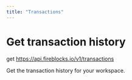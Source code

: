 ```yaml
---
title: "Transactions"
---
```

  
  # Get transaction history

get https://api.fireblocks.io/v1/transactions

Get the transaction history for your workspace.